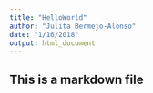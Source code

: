 ```yaml
---
title: "HelloWorld"
author: "Julita Bermejo-Alonso"
date: "1/16/2018"
output: html_document
---
```


## This is a markdown file

